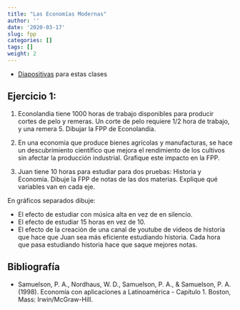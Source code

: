 ```yaml
---
title: "Las Economías Modernas"
author: ''
date: '2020-03-17'
slug: fpp
categories: []
tags: []
weight: 2
---
```


- [Diapositivas](https://economias_modernas--diapos-econ.netlify.app) para estas clases


 
## Ejercicio 1: 

1. Econolandia tiene 1000 horas de trabajo disponibles para producir cortes de pelo y remeras. Un corte de pelo requiere $1/2$ hora de trabajo, y una remera $5$. Dibujar la FPP de Econolandia. 

2. En una economía que produce bienes agrícolas y manufacturas, se hace un descubrimiento científico que mejora el rendimiento de los cultivos sin afectar la producción industrial. Grafique este impacto en la FPP.

3. Juan tiene 10 horas para estudiar para dos pruebas: Historia y Economía. Dibuje la FPP de notas de las dos materias. Explique qué variables van en cada eje. 

En gráficos separados dibuje:

- El efecto de estudiar con música alta en vez de en silencio.
- El efecto de estudiar 15 horas en vez de 10.
- El efecto de la creación de una canal de youtube de videos de historia que hace que Juan sea más eficiente estudiando historia. Cada hora que pasa estudiando historia hace que saque mejores notas.


## Bibliografía


- Samuelson, P. A., Nordhaus, W. D., Samuelson, P. A., & Samuelson, P. A. (1998). Economía con aplicaciones a Latinoamérica - Capítulo 1. Boston, Mass: Irwin/McGraw-Hill.



